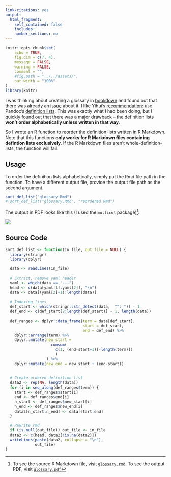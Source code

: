 ```yaml
---
link-citations: yes
output:
  html_fragment:
    self_contained: false
    includes:
    number_sections: no
---
```

<!--For external images, set self_contained: false-->

<!--yaml
---
mermaid: false
mathjax2: false
mathjax: false
highlight: true
title: "Create a Glossary in R Markdown"
description: "Use Pandoc definition list to make glossary in R Markdown"
tags: [R, R Markdown, R-bloggers]
---
yaml-->

```r
knitr::opts_chunk$set(
	echo = TRUE,
	fig.dim = c(7, 4),
	message = FALSE,
	warning = FALSE,
	comment = "",
	#fig.path = "../../assets/",
	out.width = "100%"
)
library(knitr)
```


I was thinking about creating a glossary in [bookdown](https://bookdown.org/yihui/bookdown/) and found out that there was already an [issue](https://github.com/rstudio/bookdown/issues/199) about it. I like Yihui's [recommendation](https://github.com/rstudio/bookdown/issues/199#issuecomment-246888361): use Pandoc's [definition lists](http://pandoc.org/MANUAL.html#definition-lists).<!--more-->
This was exactly what I had been doing, but I quickly found out that there was a major drawback -- the definition lists **won't order alphabetically unless written in that way**.

So I wrote an R function to reorder the definition lists written in R Markdown. Note that this functions **only works for R Markdown files containing defintion lists exclusively**. If the R Markdown files aren't whole-definition-lists, the function will fail.


## Usage

To order the definition lists alphabetically, simply put the Rmd file path in the function. To have a different output file, provide the output file path as the second argument.
```r
sort_def_list("glossary.Rmd")
# sort_def_list("glossary.Rmd", "reordered.Rmd")
```

The output in PDF looks like this (I used the `multicol` package)[^source]:

![](https://raw.githubusercontent.com/liao961120/liao961120.github.io/master/post_source/glossary-maker/glossary.png)

## Source Code

```r
sort_def_list <- function(in_file, out_file = NULL) {
  library(stringr)
  library(dplyr)
  
  data <- readLines(in_file)
  
  # Extract, remove yaml header
  yaml <- which(data == "---")
  head <- c(data[yaml[1]:yaml[2]], "\n")
  data <- data[(yaml[2]+1):length(data)]
  
  # Indexing lines
  def_start <- which(stringr::str_detect(data,  "^: ")) - 1
  def_end <- c(def_start[2:length(def_start)] - 1, length(data))
  
  def_ranges <- dplyr::data_frame(term = data[def_start],
                                  start = def_start,
                                  end = def_end) %>%
    dplyr::arrange(term) %>%
    dplyr::mutate(new_start = 
                    cumsum(
                      c(1, (end-start+1)[-length(term)])
                      )
                  ) %>%
    dplyr::mutate(new_end = new_start + (end-start))
  
  
  # Create ordered definition list
  data2 <- rep(NA, length(data))
  for (i in seq_along(def_ranges$term)) {
    start <- def_ranges$start[i]
    end <- def_ranges$end[i]
    n_start <- def_ranges$new_start[i]
    n_end <- def_ranges$new_end[i]
    data2[n_start:n_end] <- data[start:end]
  }
  
  # Rewrite rmd
  if (is.null(out_file)) out_file <- in_file
  data2 <- c(head, data2[!is.na(data2)])
  writeLines(paste(data2, collapse = "\n"),
             out_file)
}
```



[^source]: To see the source R Markdown file, visit [`glossary.rmd`](https://github.com/liao961120/liao961120.github.io/blob/master/post_source/glossary-maker/glossary.rmd). To see the output PDF, visit [`glossary.pdf`](https://github.com/liao961120/liao961120.github.io/blob/master/post_source/glossary-maker/glossary.pdf)